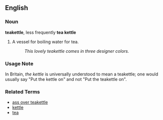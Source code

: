 ==English==

===Noun===
'''teakettle''', less frequently '''tea kettle'''
# A vessel for boiling water for tea.
#: ''This lovely teakettle comes in three designer colors.''

===Usage Note===
In Britain, ''the kettle'' is universally understood to mean a teakettle; one would usually say "Put the kettle on" and not "Put the teakettle on".

===Related Terms===
*[[ass over teakettle]]
*[[kettle]]
*[[tea]]